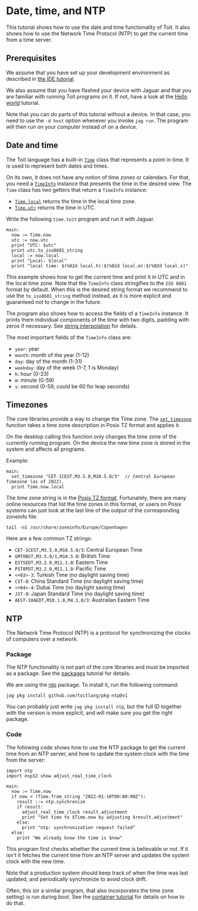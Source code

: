 # Date, time, and NTP
This tutorial shows how to use the date and time functionality of Toit.
It also shows how to use the Network Time Protocol (NTP) to get the
current time from a time server.

## Prerequisites
We assume that you have set up your development environment as described
in [the IDE tutorial](../../setup/ide).

We also assume that you have flashed your device with Jaguar and that
you are familiar with running Toit programs on it.
If not, have a look at the [Hello world](../../setup/firstprogram) tutorial.

Note that you can do parts of this tutorial without a device. In that case,
you need to use the `-d host` option whenever you invoke
`jag run`. The program will then run on your computer instead of on
a device.

## Date and time
The Toit language has a built-in
[`Time`](https://libs.toit.io/core/time/class-Time) class that represents
a point in time. It is used to represent both dates and times.

On its own, it does not have any notion of time zones or calendars. For that,
you need a [`TimeInfo`](https://libs.toit.io/core/time/class-TimeInfo)
instance that presents the time in the desired view. The `Time` class has two
getters that return a `TimeInfo` instance:
- [`Time.local`](https://libs.toit.io/core/time/class-Time#local(0%2C0%2C0%2C))
  returns the time in the local time zone.
- [`Time.utc`](https://libs.toit.io/core/time/class-Time#utc(0%2C0%2C0%2C))
  returns the time in UTC.

Write the following `time.toit` program and run it with Jaguar.

```
main:
  now := Time.now
  utc := now.utc
  print "UTC: $utc"
  print utc.to_iso8601_string
  local := now.local
  print "Local: $local"
  print "local time: $(%02d local.h):$(%02d local.m):$(%02d local.s)"
```

This example shows how to get the current time and print it in UTC and
in the local time zone. Note that the `TimeInfo` class stringifies to
the `ISO 8601` format by default. When this is the desired string format
we recommend to use the `to_iso8601_string` method instead, as it is
more explicit and guaranteed not to change in the future.

The program also shows how to access the fields of a `TimeInfo`
instance. It prints them individual components of the time with
two digits, padding with zeros if necessary. See
[string interpolation](../../language/strings#string-interpolation) for
details.

The most important fields of the `TimeInfo` class are:
- `year`: year
- `month`: month of the year (1-12)
- `day`: day of the month (1-31)
- `weekday`: day of the week (1-7, 1 is Monday)
- `h`: hour (0-23)
- `m`: minute (0-59)
- `s`: second (0-59, could be 60 for leap seconds)

## Timezones
The core libraries provide a way to change the Time zone.
The [`set_timezone`](https://libs.toit.io/core/time/library-summary#set_timezone(1%2C0%2C0%2C))
function takes a time zone description in Posix TZ format and applies it.

On the desktop calling this function only changes the time zone of the currently
running program. On the device the new time zone is stored in the system and
affects all programs.

Example:

```
main:
  set_timezone "CET-1CEST,M3.5.0,M10.5.0/3"  // Central European Timezone (as of 2022).
  print Time.now.local
```

The time zone string is in the
[Posix TZ format](https://developer.ibm.com/articles/au-aix-posix/). Fortunately,
there are many online resources that list the time zones in this format, or
users on Posix systems can just look at the last line of the output of the
corresponding zoneinfo file:

``` shell
tail -n1 /usr/share/zoneinfo/Europe/Copenhagen
```

Here are a few common TZ strings:
- `CET-1CEST,M3.5.0,M10.5.0/3`: Central European Time
- `GMT0BST,M3.5.0/1,M10.5.0`: British Time
- `EST5EDT,M3.2.0,M11.1.0`: Eastern Time
- `PST8PDT,M3.2.0,M11.1.0`: Pacific Time
- `<+03>-3`: Turkish Time (no daylight saving time)
- `CST-8`: China Standard Time (no daylight saving time)
- `<+04>-4`: Dubai Time (no daylight saving time)
- `JST-9`: Japan Standard Time (no daylight saving time)
- `AEST-10AEDT,M10.1.0,M4.1.0/3`: Australian Eastern Time

## NTP
The Network Time Protocol (NTP) is a protocol for synchronizing the clocks
of computers over a network.

### Package
The NTP functionality is not part of the core libraries and must be
imported as a package. See the [packages](../../setup/packages)
tutorial for details.

We are using the [ntp](https://pkg.toit.io/package/github.com%2Ftoitlang%2Fpkg-ntp@v1)
package. To install it, run the following command:

``` shell
jag pkg install github.com/toitlang/pkg-ntp@v1
```

<Note>

You can probably just write `jag pkg install ntp`, but the full ID together
with the version is more explicit, and will make sure you get the right package.

</Note>

### Code
The following code shows how to use the NTP package to get the current time
from an NTP server, and how to update the system clock with the time from
the server:

```
import ntp
import esp32 show adjust_real_time_clock

main:
  now := Time.now
  if now < (Time.from_string "2022-01-10T00:00:00Z"):
    result ::= ntp.synchronize
    if result:
      adjust_real_time_clock result.adjustment
      print "Set time to $Time.now by adjusting $result.adjustment"
    else:
      print "ntp: synchronization request failed"
  else:
    print "We already know the time is $now"
```

This program first checks whether the current time is believable or not.
If it isn't it fetches the current time from an NTP server and updates
the system clock with the new time.

Note that a production system should keep track of when the time was last
updated, and periodically synchronize to avoid clock drift.

Often, this (or a similar program, that also incorporates the time
zone setting) is run during boot. See the
[container tutorial](../../containers)
for details on how to do that.
